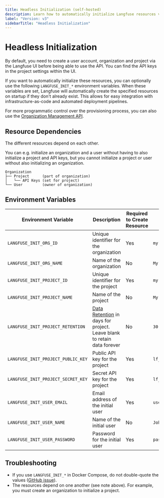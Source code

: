 ```yaml
---
title: Headless Initialization (self-hosted)
description: Learn how to automatically initialize Langfuse resources via environment variables.
label: "Version: v3"
sidebarTitle: "Headless Initialization"
---
```


# Headless Initialization

By default, you need to create a user account, organization and project via the Langfuse UI before being able to use the API. You can find the API keys in the project settings within the UI.

If you want to automatically initialize these resources, you can optionally use the following `LANGFUSE_INIT_*` environment variables. When these variables are set, Langfuse will automatically create the specified resources on startup if they don't already exist. This allows for easy integration with infrastructure-as-code and automated deployment pipelines.

<Callout type="info">

For more programmatic control over the provisioning process, you can also use the [Organization Management API](/self-hosting/administration/organization-management-api).

</Callout>

## Resource Dependencies

The different resources depend on each other.

You can e.g. initialize an organization and a user without having to also initialize a project and API keys, but you cannot initialize a project or user without also initializing an organization.

```
Organization
├── Project      (part of organization)
│   └── API Keys (set for project)
└── User         (owner of organization)
```

## Environment Variables

| Environment Variable               | Description                                                                                    | Required to Create Resource | Example            |
| ---------------------------------- | ---------------------------------------------------------------------------------------------- | --------------------------- | ------------------ |
| `LANGFUSE_INIT_ORG_ID`             | Unique identifier for the organization                                                         | Yes                         | `my-org`           |
| `LANGFUSE_INIT_ORG_NAME`           | Name of the organization                                                                       | No                          | `My Org`           |
| `LANGFUSE_INIT_PROJECT_ID`         | Unique identifier for the project                                                              | Yes                         | `my-project`       |
| `LANGFUSE_INIT_PROJECT_NAME`       | Name of the project                                                                            | No                          | `My Project`       |
| `LANGFUSE_INIT_PROJECT_RETENTION`  | [Data Retention](/docs/data-retention) in days for project. Leave blank to retain data forever | No                          | `30`               |
| `LANGFUSE_INIT_PROJECT_PUBLIC_KEY` | Public API key for the project                                                                 | Yes                         | `lf_pk_1234567890` |
| `LANGFUSE_INIT_PROJECT_SECRET_KEY` | Secret API key for the project                                                                 | Yes                         | `lf_sk_1234567890` |
| `LANGFUSE_INIT_USER_EMAIL`         | Email address of the initial user                                                              | Yes                         | `user@example.com` |
| `LANGFUSE_INIT_USER_NAME`          | Name of the initial user                                                                       | No                          | `John Doe`         |
| `LANGFUSE_INIT_USER_PASSWORD`      | Password for the initial user                                                                  | Yes                         | `password123`      |

## Troubleshooting

- If you use `LANGFUSE_INIT_*` in Docker Compose, do not double-quote the values ([GitHub issue](https://github.com/langfuse/langfuse/issues/3398)).
- The resources depend on one another (see note above). For example, you must create an organization to initialize a project.
